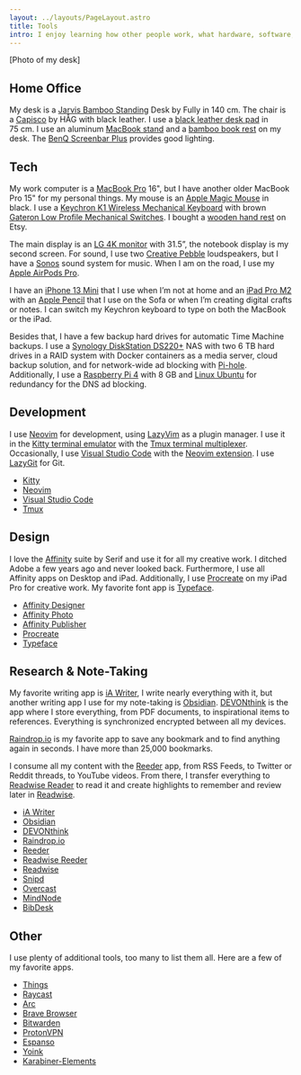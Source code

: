 ```yaml
---
layout: ../layouts/PageLayout.astro
title: Tools
intro: I enjoy learning how other people work, what hardware, software, tools, and gadgets they use. On this page, I present my tools.
---
```



[Photo of my desk]

## Home Office

My desk is a [Jarvis Bamboo Standing](https://www.fully.com/standing-desks/jarvis/jarvis-adjustable-height-desk-bamboo.html) Desk by Fully in 140 cm. The chair is a [Capisco](https://www.fully.com/chairs/for-standing-desks/hag-capisco-chair.html) by HÅG with black leather. I use a [black leather desk pad](https://www.amazon.de/gp/product/B07PXDSSZP/) in 75 cm. I use an aluminum [MacBook stand](https://www.amazon.de/gp/product/B01F01DRW6/) and a [bamboo book rest](https://www.amazon.de/gp/product/B01M8HGTX8/) on my desk. The [BenQ Screenbar Plus](https://www.amazon.de/gp/product/B07GGVNXSW/) provides good lighting.

## Tech

My work computer is a [MacBook Pro](https://www.apple.com/macbook-pro/) 16", but I have another older MacBook Pro 15" for my personal things. My mouse is an [Apple Magic Mouse](https://www.apple.com/shop/product/MK2E3AM/A/magic-mouse-white-multi-touch-surface) in black. I use a [Keychron K1 Wireless Mechanical Keyboard](https://www.keychron.com/products/keychron-k1-wireless-mechanical-keyboard) with brown [Gateron Low Profile Mechanical Switches](https://www.keychron.com/products/low-profile-gateron-mechanical-switch-set). I bought a [wooden hand rest](https://www.etsy.com/listing/1258050864/) on Etsy.

The main display is an [LG 4K monitor](https://www.amazon.de/gp/product/B08FBH1V9R/) with 31.5”, the notebook display is my second screen. For sound, I use two [Creative Pebble](https://www.amazon.de/gp/product/B07VVP8BGD/) loudspeakers, but I have a [Sonos](https://www.sonos.com/) sound system for music. When I am on the road, I use my [Apple AirPods Pro](https://www.apple.com/airpods-pro/).

I have an [iPhone 13 Mini](https://www.apple.com/shop/buy-iphone/iphone-13) that I use when I’m not at home and an [iPad Pro M2](https://www.apple.com/ipad-pro/) with an [Apple Pencil](https://www.apple.com/apple-pencil/) that I use on the Sofa or when I’m creating digital crafts or notes. I can switch my Keychron keyboard to type on both the MacBook or the iPad.

Besides that, I have a few backup hard drives for automatic Time Machine backups. I use a [Synology DiskStation DS220+](https://www.synology.com/en-us/products/DS220+) NAS with two 6 TB hard drives in a RAID system with Docker containers as a media server, cloud backup solution, and for network-wide ad blocking with [Pi-hole](https://pi-hole.net/). Additionally, I use a [Raspberry Pi 4](https://www.raspberrypi.com/products/raspberry-pi-4-model-b/) with 8 GB and [Linux Ubuntu](https://ubuntu.com/) for redundancy for the DNS ad blocking.

## Development

I use [Neovim](https://neovim.io/) for development, using [LazyVim](https://www.lazyvim.org/) as a plugin manager. I use it in the [Kitty terminal emulator](https://sw.kovidgoyal.net/kitty/) with the [Tmux terminal multiplexer](https://tmux.github.io/). Occasionally, I use [Visual Studio Code](https://code.visualstudio.com/) with the [Neovim extension](https://marketplace.visualstudio.com/items?itemName=asvetliakov.vscode-neovim). I use [LazyGit](https://github.com/jesseduffield/lazygit) for Git.

-   [Kitty](https://sw.kovidgoyal.net/kitty/)
-   [Neovim](https://neovim.io/)
-   [Visual Studio Code](https://code.visualstudio.com/)
-   [Tmux](https://tmux.github.io/)

## Design

I love the [Affinity](https://affinity.serif.com/) suite by Serif and use it for all my creative work. I ditched Adobe a few years ago and never looked back. Furthermore, I use all Affinity apps on Desktop and iPad. Additionally, I use [Procreate](https://procreate.com/) on my iPad Pro for creative work. My favorite font app is [Typeface](https://typefaceapp.com/).

-   [Affinity Designer](https://affinity.serif.com/designer/)
-   [Affinity Photo](https://affinity.serif.com/photo/)
-   [Affinity Publisher](https://affinity.serif.com/publisher/)
-   [Procreate](https://procreate.com/)
-   [Typeface](https://typefaceapp.com/)

## Research & Note-Taking

My favorite writing app is [iA Writer](https://ia.net/writer), I write nearly everything with it, but another writing app I use for my note-taking is [Obsidian](https://obsidian.md/). [DEVONthink](https://www.devontechnologies.com/apps/devonthink) is the app where I store everything, from PDF documents, to inspirational items to references. Everything is synchronized encrypted between all my devices.

[Raindrop.io](https://raindrop.io/) is my favorite app to save any bookmark and to find anything again in seconds. I have more than 25,000 bookmarks.

I consume all my content with the [Reeder](https://reeder.app/) app, from RSS Feeds, to Twitter or Reddit threads, to YouTube videos. From there, I transfer everything to [Readwise Reader](https://readwise.io/read) to read it and create highlights to remember and review later in [Readwise](https://readwise.io/).

-   [iA Writer](https://ia.net/writer)
-   [Obsidian](https://obsidian.md/)
-   [DEVONthink](https://www.devontechnologies.com/apps/devonthink)
-   [Raindrop.io](https://raindrop.io/)
-   [Reeder](https://reeder.app/)
-   [Readwise Reeder](https://readwise.io/read)
-   [Readwise](https://readwise.io/)
-   [Snipd](https://www.snipd.com/)
-   [Overcast](https://overcast.fm/podcasts)
-   [MindNode](https://www.mindnode.com/)
-   [BibDesk](https://bibdesk.sourceforge.io/)

## Other

I use plenty of additional tools, too many to list them all. Here are a few of my favorite apps.

-   [Things](https://culturedcode.com/things/)
-   [Raycast](https://www.raycast.com/)
-   [Arc](https://arc.net/)
-   [Brave Browser](https://brave.com/)
-   [Bitwarden](https://bitwarden.com/)
-   [ProtonVPN](https://protonvpn.com/)
-   [Espanso](https://espanso.org/)
-   [Yoink](https://eternalstorms.at/yoink/mac/)
-   [Karabiner-Elements](https://karabiner-elements.pqrs.org/)
